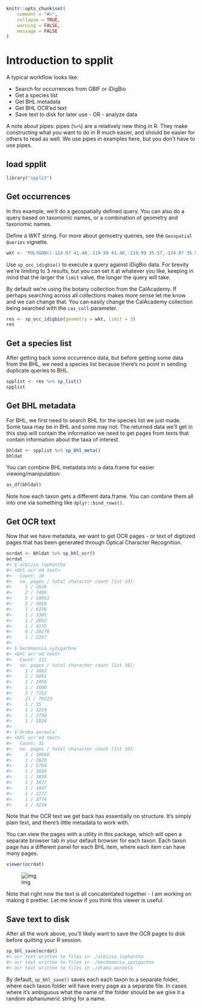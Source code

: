 <!--
%\VignetteEngine{knitr::knitr}
%\VignetteIndexEntry{Introduction to spplit}
%\VignetteEncoding{UTF-8}
-->

```r
knitr::opts_chunk$set(
	comment = "#>",
	collapse = TRUE,
	warning = FALSE,
	message = FALSE
)
```

Introduction to spplit
======================

A typical workflow looks like:

* Search for occurrences from GBIF or iDigBio
* Get a species list
* Get BHL metadata
* Get BHL OCR'ed text
* Save text to disk for later use - OR - analyze data

A note about pipes: pipes (`%>%`) are a relatively new thing in R. They make constructing
what you want to do in R much easier, and should be easier for others to read as well.
We use pipes in examples here, but you don't have to use pipes.

## load spplit

```r
library("spplit")
```

## Get occurrences

In this example, we'll do a geospatially defined query. You can also do a query based on taxonomic
names, or a combination of geometry and taxonomic names.

Define a WKT string. For more about gemoetry queries, see the `Geospatial Queries` vignette.

```r
wkt <- 'POLYGON((-124.07 41.48,-119.99 41.48,-119.99 35.57,-124.07 35.57,-124.07 41.48))'
```

Use `sp_occ_idigbio()` to execute a query against iDigBio data. For brevity we're limiting
to 3 results, but you can set it at whatever you like, keeping in mind that the larger
the `limit` value, the longer the query will take.

By default we're using the botany collection from the CalAcademy. If perhaps searching across
all collections makes more sense let me know and we can change that. You can easily change the
CalAcademy collection being searched with the `cas_coll` parameter.

```r
res <- sp_occ_idigbio(geometry = wkt, limit = 3)
res
```

## Get a species list

After getting back some occurrence data, but before getting some data from the BHL, we need
a species list because there's no point in sending duplicate queries to BHL.

```r
spplist <- res %>% sp_list()
spplist
```

## Get BHL metadata

For BHL, we first need to search BHL for the species list we just made. Some taxa may be in
BHL and some may not. The returned data we'll get in this step will contain the information
we need to get pages from texts that contain information about the taxa of interest.

```r
bhldat <- spplist %>% sp_bhl_meta()
bhldat
```

You can combine BHL metadata into a data.frame for easier viewing/manipulation:

```r
as_df(bhldat)
```

Note how each taxon gets a different data.frame. You can combine them all into one via
something like `dplyr::bind_rows()`.

## Get OCR text

Now that we have metadata, we want to get OCR pages - or text of digitized pages that has
been generated through Optical Character Recognition.

```r
ocrdat <- bhldat %>% sp_bhl_ocr()
ocrdat
#> $`albizia lophantha`
#> <bhl ocr'ed text>
#>   Count: 10
#>   no. pages / total character count [1st 10]:
#>     1 / 2826
#>     2 / 7498
#>     5 / 18561
#>     2 / 5010
#>     1 / 6238
#>     1 / 3305
#>     1 / 2052
#>     1 / 4135
#>     6 / 20270
#>     1 / 2257
#>
#> $`beckmannia syzigachne`
#> <bhl ocr'ed text>
#>   Count: 121
#>   no. pages / total character count [1st 10]:
#>     1 / 1682
#>     2 / 6801
#>     1 / 2456
#>     1 / 1600
#>     3 / 7152
#>     21 / 79223
#>     1 / 35
#>     1 / 3224
#>     1 / 2750
#>     1 / 1826
#>
#> $`draba aureola`
#> <bhl ocr'ed text>
#>   Count: 31
#>   no. pages / total character count [1st 10]:
#>     3 / 10860
#>     1 / 2620
#>     2 / 5764
#>     1 / 3838
#>     1 / 3838
#>     1 / 3877
#>     1 / 1847
#>     1 / 2272
#>     1 / 3774
#>     1 / 3234
```

Note that the OCR text we get back has essentially no structure. It's simply plain
text, and there's little metadata to work with.

You can view the pages with a utility in this package, which will open a separate browser
tab in your default browser for each taxon. Each taxon page has a different panel
for each BHL item, where each item can have many pages.

```r
viewer(ocrdat)
```

![img](img/viewer_eg.png)

Note that right now the text is all concatentated together - I am working on making it
prettier. Let me know if you think this viewer is useful.

## Save text to disk

After all the work above, you'll likely want to save the OCR pages to disk before quitting
your R session.

```r
sp_bhl_save(ocrdat)
#> ocr text written to files in ./albizia_lophantha
#> ocr text written to files in ./beckmannia_syzigachne
#> ocr text written to files in ./draba_aureola
```

By default, `sp_bhl_save()` saves each each taxon to a separate folder, where each taxon
folder will have every page as a separate file. In cases where it's ambiguous what the
name of the folder should be we give it a random alphanumeric string for a name.

